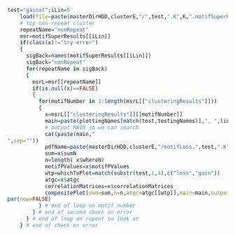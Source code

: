 
```r
test="gainat";iLin=5
    load(file=paste(masterDirHDD,clusterE,"/",test,".K",K,".motifSuperResults.RData",sep=""))
    # top non-repeat cluster 
    repeatName="nonRepeat"
    msr=motifSuperResults[[iLin]]
    if(class(x)!="try-error")
    {
      sigBack=names(motifSuperResults[[iLin]])
      sigBack="nonRepeat"
      for(repeatName in sigBack)
      {
        msrL=msr[[repeatName]]
        if(is.null(x)==FALSE) 
        { 
          for(motifNumber in 1:length(msrL[["clusteringResults"]]))
          {
            x=msrL[["clusteringResults"]][[motifNumber]]
            main=paste(plottingNames[match(test,testingNames)],", ",lineageNames[[test]][iLin],", ",repeatName,", motifNumber = ",motifNumber,sep="")
            # output MAIN so we can search
            cat(paste(main,"
",sep=""))
            pdfName=paste(masterDirHDD,clusterE,"/motifLoss.",test,".K",K,".",lineageNames[[test]][iLin],".",repeatName,".motifNumber.",motifNumber,".composite.pdf",sep="") 
            sum=x$sumN
            n=length( x$whereN)
            motifPValues=x$motifPValues 
            wtp=whichToPlot=match(substr(test,1,4),c("loss","gain"))
            atgc=x$atgc
            correlationMatrices=x$correlationMatrices
            compositePlot(sum=sum,n=n,atgc=atgc[[wtp]],main=main,outputPlot=FALSE,pdfName=NULL,width=diff(range(x$whereN)),totalP=totalP,motifPValues=x$motifPValues,test=test,correlationMatrix=correlationMatrices[[wtp]],xBig=0)
par(new=FALSE)
          } # end of loop on motif number
        } # end of second check on error
      } # end of loop on repeat to look at
    } # end of check on error
```
  